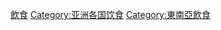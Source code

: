 {{Catnav|頁面分類|地理|国家|按國家分類|各國飲食}}
{{Catnav|頁面分類|地理|国家|亚洲国家|马来西亚|馬來西亞文化}}
{{Catnav|頁面分類|各種主題的頁面分類|按國家分類|各國飲食}}
{{Catnav|頁面分類|人类社会|生活|飲食|各國飲食}}
{{Catnav|頁面分類|人类社会|文化|飲食|各國飲食}}
{{Commons category|Cuisine of Malaysia}}

[[Category:马来西亚文化|飲食]]
[[Category:亚洲各国饮食|Category:亚洲各国饮食]]
[[Category:東南亞飲食|Category:東南亞飲食]]
